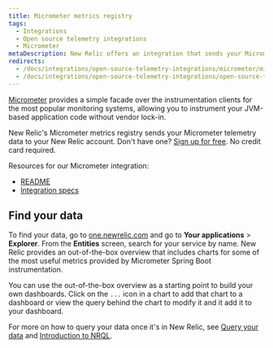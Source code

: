 ```yaml
---
title: Micrometer metrics registry
tags:
  - Integrations
  - Open source telemetry integrations
  - Micrometer
metaDescription: New Relic offers an integration that sends your Micrometer telemetry data to your New Relic account.
redirects:
  - /docs/integrations/open-source-telemetry-integrations/micrometer/micrometer-metrics-registry
  - /docs/integrations/open-source-telemetry-integrations/open-source-telemetry-integration-list/new-relics-micrometer-integration
---
```


[Micrometer](https://micrometer.io/) provides a simple facade over the instrumentation clients for the most popular monitoring systems, allowing you to instrument your JVM-based application code without vendor lock-in. 

New Relic's Micrometer metrics registry sends your Micrometer telemetry data to your New Relic account. Don't have one? [Sign up for free](https://newrelic.com/signup). No credit card required.

Resources for our Micrometer integration:

* [README](https://github.com/newrelic/micrometer-registry-newrelic)
* [Integration specs](https://github.com/newrelic/newrelic-exporter-specs/tree/master/micrometer)

## Find your data

To find your data, go to [one.newrelic.com](https://one.newrelic.com/ "Link opens in a new window.") and go to **Your applications** > **Explorer**. From the **Entities** screen, search for your service by name. New Relic provides an out-of-the-box overview that includes charts for some of the most useful metrics provided by Micrometer Spring Boot instrumentation.

You can use the out-of-the-box overview as a starting point to build your own dashboards. Click on the `...` icon in a chart to add that chart to a dashboard or view the query behind the chart to modify it and it add it to your dashboard.

For more on how to query your data once it's in New Relic, see [Query your data](/docs/using-new-relic/data/understand-data/query-new-relic-data) and [Introduction to NRQL](/docs/query-data/nrql-new-relic-query-language/getting-started/introduction-nrql).
